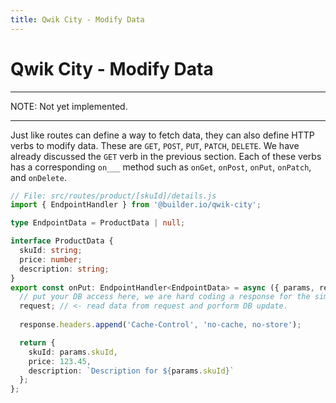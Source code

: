 ```yaml
---
title: Qwik City - Modify Data
---
```



# Qwik City - Modify Data


---
NOTE: Not yet implemented.

---


Just like routes can define a way to fetch data, they can also define HTTP verbs to modify data. These are `GET`, `POST`, `PUT`, `PATCH`, `DELETE`. We have already discussed the `GET` verb in the previous section. Each of these verbs has a corresponding `on___` method such as `onGet`, `onPost`, `onPut`, `onPatch`, and `onDelete`.

```typescript
// File: src/routes/product/[skuId]/details.js
import { EndpointHandler } from '@builder.io/qwik-city';

type EndpointData = ProductData | null;

interface ProductData {
  skuId: string;
  price: number;
  description: string;
}
export const onPut: EndpointHandler<EndpointData> = async ({ params, request, response } ) => {
  // put your DB access here, we are hard coding a response for the simplicity of this tutorial.
  request; // <- read data from request and porform DB update.
  
  response.headers.append('Cache-Control', 'no-cache, no-store');

  return {
    skuId: params.skuId,
    price: 123.45,
    description: `Description for ${params.skuId}`
  };
};
```
